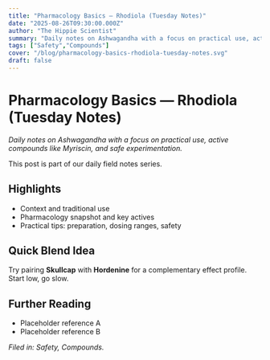 ```yaml
---
title: "Pharmacology Basics — Rhodiola (Tuesday Notes)"
date: "2025-08-26T09:30:00.000Z"
author: "The Hippie Scientist"
summary: "Daily notes on Ashwagandha with a focus on practical use, active compounds like Myriscin, and safe experimentation."
tags: ["Safety","Compounds"]
cover: "/blog/pharmacology-basics-rhodiola-tuesday-notes.svg"
draft: false
---
```



# Pharmacology Basics — Rhodiola (Tuesday Notes)

_Daily notes on Ashwagandha with a focus on practical use, active compounds like Myriscin, and safe experimentation._

<Callout emoji="🌿">This post is part of our daily field notes series.</Callout>

## Highlights

- Context and traditional use
- Pharmacology snapshot and key actives
- Practical tips: preparation, dosing ranges, safety

## Quick Blend Idea

Try pairing **Skullcap** with **Hordenine** for a complementary effect profile. Start low, go slow.

## Further Reading

- Placeholder reference A
- Placeholder reference B

*Filed in: Safety, Compounds.*

